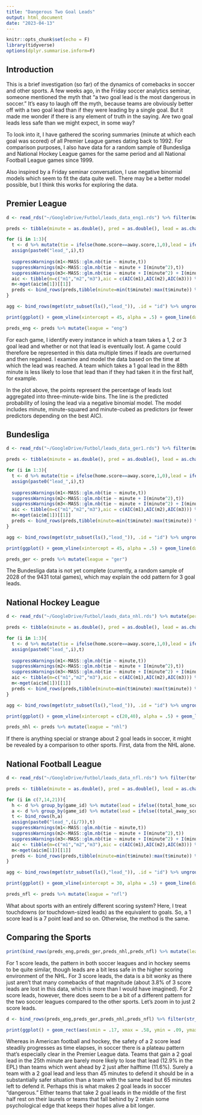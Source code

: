 ```yaml
---
title: "Dangerous Two Goal Leads"
output: html_document
date: "2023-04-13"
---
```


```r
knitr::opts_chunk$set(echo = F)
library(tidyverse)
options(dplyr.summarise.inform=F)
```

## Introduction

This is a brief investigation (so far) of the dynamics of comebacks in soccer and other sports. A few weeks ago, in the Friday soccer analytics seminar, someone mentioned the myth that "a two goal lead is the most dangerous in soccer." It's easy to laugh off the myth, because teams are obviously better off with a two goal lead than if they were leading by a single goal. But it made me wonder if there is any element of truth in the saying. Are two goal leads less safe than we might expect, in some way?

To look into it, I have gathered the scoring summaries (minute at which each goal was scored) of all Premier League games dating back to 1992. For comparison purposes, I also have data for a random sample of Bundesliga and National Hockey League games for the same period and all National Football League games since 1999.

Also inspired by a Friday seminar conversation, I use negative binomial models which seem to fit the data quite well. There may be a better model possible, but I think this works for exploring the data.

## Premier League

```r
d <- read_rds("~/GoogleDrive/Futbol/leads_data_eng1.rds") %>% filter(match != "/en/matches/") %>% mutate(date = mark::str_extract_date(match, format = "%B-%d-%Y"), match = ifelse(is.na(date),paste0(str_sub(match,1,-22),0,str_sub(match,-21,-1)),match), date = mark::str_extract_date(match, format = "%B-%d-%Y"), minute = as.numeric(gsub("\\D","",gsub("\\+.*","",minute))), home.score = as.numeric(home.score), away.score = as.numeric(away.score))

preds <- tibble(minute = as.double(), pred = as.double(), lead = as.character(), model = as.character())

for (i in 1:3){
  t <- d %>% mutate(tie = ifelse(home.score==away.score,1,0),lead = ifelse(abs(home.score-away.score)==i,1,0)) %>% group_by(match) %>% mutate(cum_tie = cumsum(tie))  %>% group_by(match,lead,cum_tie) %>% slice(1) %>% arrange(minute)%>% group_by(match) %>% mutate(lead = cumsum(lead))%>% group_by(match,lead) %>% summarise(minute = min(minute), tie = max(tie)) %>% filter(lead > 0)
  assign(paste0("lead_",i),t)
  
  suppressWarnings(m1<-MASS::glm.nb(tie ~ minute,t))
  suppressWarnings(m2<-MASS::glm.nb(tie ~ minute + I(minute^2),t))
  suppressWarnings(m3<-MASS::glm.nb(tie ~ minute + I(minute^2) + I(minute^3),t))
  aic <- tibble(m=c("m1","m2","m3"),aic = c(AIC(m1),AIC(m2),AIC(m3))) %>% arrange(aic)
  m<-mget(aic$m[1])[[1]]
  preds <- bind_rows(preds,tibble(minute=min(t$minute):max(t$minute)) %>% mutate(pred = exp(predict(m,.)), lead = paste(i,"goals"), model = aic$m[1], lead = ifelse(str_sub(lead,1,1)==1, str_sub(lead,1,-2),lead)))
}

agg <- bind_rows(mget(str_subset(ls(),"lead_")), .id = "id") %>% ungroup() %>% mutate(lead = paste(str_sub(id,-1,-1),"goals"), lead = ifelse(str_sub(id,-1,-1)==1, str_sub(lead,1,-2),lead), minute=round(minute/3)) %>% select(minute,tie,lead) %>% group_by(minute,lead) %>% mutate(minute = minute*3) %>% summarise(pred = mean(tie))

print(ggplot() + geom_vline(xintercept = 45, alpha = .5) + geom_line(data = preds,aes(minute,pred,color=lead), linewidth = 1.2) + geom_point(data = agg, aes(minute,pred,color=lead), alpha = .2) + theme_minimal() + labs(y = "Prob. of Losing Lead", x = "Minute Lead Reached", color = "Lead"))

preds_eng <- preds %>% mutate(league = "eng")
```

For each game, I identify every instance in which a team takes a 1, 2 or 3 goal lead and whether or not that lead is eventually lost. A game could therefore be represented in this data multiple times if leads are overturned and then regained. I examine and model the data based on the time at which the lead was reached. A team which takes a 1 goal lead in the 88th minute is less likely to lose that lead than if they had taken it in the first half, for example.

In the plot above, the points represent the percentage of leads lost aggregated into three-minute-wide bins. The line is the predicted probability of losing the lead via a negative binomial model. The model includes minute, minute-squared and minute-cubed as predictors (or fewer predictors depending on the best AIC).

## Bundesliga

```r
d <- read_rds("~/GoogleDrive/Futbol/leads_data_ger1.rds") %>% filter(match != "/en/matches/") %>% mutate(date = mark::str_extract_date(match, format = "%B-%d-%Y"), match = ifelse(is.na(date),paste0(str_sub(match,1,-22),0,str_sub(match,-21,-1)),match), date = mark::str_extract_date(match, format = "%B-%d-%Y"), minute = as.numeric(gsub("\\D","",gsub("\\+.*","",minute))), home.score = as.numeric(home.score), away.score = as.numeric(away.score))

preds <- tibble(minute = as.double(), pred = as.double(), lead = as.character(), model = as.character())

for (i in 1:3){
  t <- d %>% mutate(tie = ifelse(home.score==away.score,1,0),lead = ifelse(abs(home.score-away.score)==i,1,0)) %>% group_by(match) %>% mutate(cum_tie = cumsum(tie))  %>% group_by(match,lead,cum_tie) %>% slice(1) %>% arrange(minute)%>% group_by(match) %>% mutate(lead = cumsum(lead))%>% group_by(match,lead) %>% summarise(minute = min(minute), tie = max(tie)) %>% filter(lead > 0)
  assign(paste0("lead_",i),t)
 
  suppressWarnings(m1<-MASS::glm.nb(tie ~ minute,t))
  suppressWarnings(m2<-MASS::glm.nb(tie ~ minute + I(minute^2),t))
  suppressWarnings(m3<-MASS::glm.nb(tie ~ minute + I(minute^2) + I(minute^3),t))
  aic <- tibble(m=c("m1","m2","m3"),aic = c(AIC(m1),AIC(m2),AIC(m3))) %>% arrange(aic)
  m<-mget(aic$m[1])[[1]]
  preds <- bind_rows(preds,tibble(minute=min(t$minute):max(t$minute)) %>% mutate(pred = exp(predict(m,.)), lead = paste(i,"goals"), model = aic$m[1], lead = ifelse(str_sub(lead,1,1)==1, str_sub(lead,1,-2),lead)))
}

agg <- bind_rows(mget(str_subset(ls(),"lead_")), .id = "id") %>% ungroup() %>% mutate(lead = paste(str_sub(id,-1,-1),"goals"), lead = ifelse(str_sub(id,-1,-1)==1, str_sub(lead,1,-2),lead), minute=round(minute/3)) %>% select(minute,tie,lead) %>% group_by(minute,lead) %>% mutate(minute = minute*3) %>% summarise(pred = mean(tie))

print(ggplot() + geom_vline(xintercept = 45, alpha = .5) + geom_line(data = preds,aes(minute,pred,color=lead), linewidth = 1.2) + geom_point(data = agg, aes(minute,pred,color=lead), alpha = .2) + theme_minimal() + labs(y = "Prob. of Losing Lead", x = "Minute Lead Reached", color = "Lead"))

preds_ger <- preds %>% mutate(league = "ger")
```

The Bundesliga data is not yet complete (currently, a random sample of 2028 of the 9431 total games), which may explain the odd pattern for 3 goal leads.

## National Hockey League

```r
d <- read_rds("~/GoogleDrive/Futbol/leads_data_nhl.rds") %>% mutate(period = ifelse(period %in% c("1st Period","2nd Period","3rd Period","1st OT Period","2nd OT Period","3rd OT Period","4th OT Period","5th OT Period","Shootout"),period,NA)) %>% group_by(match) %>% fill(period) %>% filter(!team %in% c("1st Period","2nd Period","3rd Period","1st OT Period","2nd OT Period","3rd OT Period","4th OT Period","5th OT Period","Shootout") & period %in% c("1st Period","2nd Period","3rd Period")) %>% mutate(home.score = cumsum(ifelse(str_sub(match,-8,-6)==team,1,0)), away.score = cumsum(ifelse(str_sub(match,-8,-6)!=team,1,0))) %>% separate(time, into = c("min","sec")) %>% mutate(minute = (as.numeric(min)+(as.numeric(sec)/60)+(as.numeric(str_sub(period,1,1))*20-20))) %>% select(match,home.score,away.score,minute)

preds <- tibble(minute = as.double(), pred = as.double(), lead = as.character(), model = as.character())

for (i in 1:3){
  t <- d %>% mutate(tie = ifelse(home.score==away.score,1,0),lead = ifelse(abs(home.score-away.score)==i,1,0)) %>% group_by(match) %>% mutate(cum_tie = cumsum(tie))  %>% group_by(match,lead,cum_tie) %>% slice(1) %>% arrange(minute)%>% group_by(match) %>% mutate(lead = cumsum(lead))%>% group_by(match,lead) %>% summarise(minute = min(minute), tie = max(tie)) %>% filter(lead > 0)
  assign(paste0("lead_",i),t)
  
  suppressWarnings(m1<-MASS::glm.nb(tie ~ minute,t))
  suppressWarnings(m2<-MASS::glm.nb(tie ~ minute + I(minute^2),t))
  suppressWarnings(m3<-MASS::glm.nb(tie ~ minute + I(minute^2) + I(minute^3),t))
  aic <- tibble(m=c("m1","m2","m3"),aic = c(AIC(m1),AIC(m2),AIC(m3))) %>% arrange(aic)
  m<-mget(aic$m[1])[[1]]
  preds <- bind_rows(preds,tibble(minute=min(t$minute):max(t$minute)) %>% mutate(pred = exp(predict(m,.)), lead = paste(i,"goals"), model = aic$m[1], lead = ifelse(str_sub(lead,1,1)==1, str_sub(lead,1,-2),lead)))
}

agg <- bind_rows(mget(str_subset(ls(),"lead_")), .id = "id") %>% ungroup() %>% mutate(lead = paste(str_sub(id,-1,-1),"goals"), lead = ifelse(str_sub(id,-1,-1)==1, str_sub(lead,1,-2),lead), minute=round(minute/3)) %>% select(minute,tie,lead) %>% group_by(minute,lead) %>% mutate(minute = minute*3) %>% summarise(pred = mean(tie))

print(ggplot() + geom_vline(xintercept = c(20,40), alpha = .5) + geom_line(data = preds,aes(minute,pred,color=lead), linewidth = 1.2) + geom_point(data = agg, aes(minute,pred,color=lead), alpha = .2) + theme_minimal() + labs(y = "Prob. of Losing Lead", x = "Minute Lead Reached", color = "Lead"))

preds_nhl <- preds %>% mutate(league = "nhl")
```

If there is anything special or strange about 2 goal leads in soccer, it might be revealed by a comparison to other sports. First, data from the NHL alone.

## National Football League

```r
d <- read_rds("~/GoogleDrive/Futbol/leads_data_nfl.rds") %>% filter(total_home_score + total_away_score > 0) %>% mutate(minute = (3600-game_seconds_remaining)/60) %>% select(-game_seconds_remaining)

preds <- tibble(minute = as.double(), pred = as.double(), lead = as.character(), model = as.character())

for (i in c(7,14,21)){
  h <- d %>% group_by(game_id) %>% mutate(lead = ifelse((total_home_score-total_away_score)>=i,1,0), tie = ifelse(total_home_score<=total_away_score,1,0), cum_tie = cumsum(tie)) %>% group_by(game_id,lead,cum_tie) %>% slice(1) %>% arrange(minute) %>% group_by(game_id) %>% mutate(lead = cumsum(lead)) %>% group_by(game_id,lead) %>% summarise(minute = min(minute), tie = max(tie)) %>% filter(lead > 0)
  a <- d %>% group_by(game_id) %>% mutate(lead = ifelse((total_away_score-total_home_score)>=i,1,0), tie = ifelse(total_away_score<=total_home_score,1,0), cum_tie = cumsum(tie)) %>% group_by(game_id,lead,cum_tie) %>% slice(1) %>% arrange(minute) %>% group_by(game_id) %>% mutate(lead = cumsum(lead)) %>% group_by(game_id,lead) %>% summarise(minute = min(minute), tie = max(tie)) %>% filter(lead > 0)
  t <- bind_rows(h,a)
  assign(paste0("lead_",(i/7)),t)
  suppressWarnings(m1<-MASS::glm.nb(tie ~ minute,t))
  suppressWarnings(m2<-MASS::glm.nb(tie ~ minute + I(minute^2),t))
  suppressWarnings(m3<-MASS::glm.nb(tie ~ minute + I(minute^2) + I(minute^3),t))
  aic <- tibble(m=c("m1","m2","m3"),aic = c(AIC(m1),AIC(m2),AIC(m3))) %>% arrange(aic)
  m<-mget(aic$m[1])[[1]]
  preds <- bind_rows(preds,tibble(minute=min(t$minute):max(t$minute)) %>% mutate(pred = exp(predict(m,.)), lead = paste((i/7),"scores"), model = aic$m[1], lead = ifelse(str_sub(lead,1,1)==1, str_sub(lead,1,-2),lead)))
}

agg <- bind_rows(mget(str_subset(ls(),"lead_")), .id = "id") %>% ungroup() %>% mutate(lead = paste(str_sub(id,-1,-1),"scores"), lead = ifelse(str_sub(id,-1,-1)==1, str_sub(lead,1,-2),lead), minute=round(minute/3)) %>% select(minute,tie,lead) %>% group_by(minute,lead) %>% mutate(minute = minute*3) %>% summarise(pred = mean(tie))

print(ggplot() + geom_vline(xintercept = 30, alpha = .5) + geom_line(data = preds,aes(minute,pred,color=lead), linewidth = 1.2) + geom_point(data = agg, aes(minute,pred,color=lead), alpha = .2) + theme_minimal() + labs(y = "Prob. of Losing Lead", x = "Minute Lead Reached", color = "Lead"))

preds_nfl <- preds %>% mutate(league = "nfl")
```

What about sports with an entirely different scoring system? Here, I treat touchdowns (or touchdown-sized leads) as the equivalent to goals. So, a 1 score lead is a 7 point lead and so on. Otherwise, the method is the same.

## Comparing the Sports 

```r
print(bind_rows(preds_eng,preds_ger,preds_nhl,preds_nfl) %>% mutate(lead = paste(str_sub(lead,1,1),"Score Lead"), pct_left = ifelse(league %in% c("eng","ger"),minute/90,minute/60), league = case_when(league == "eng" ~ "Soccer (Premier League)", league == "ger" ~ "Soccer (Bundesliga)", league == "nhl" ~ "Hockey (NHL)", league == "nfl" ~ "Am. Football (NFL)")) %>% ggplot(aes(pct_left,pred,color=league)) + geom_line(linewidth = 1.2) + facet_wrap(~lead) + theme_minimal() + labs(y = "Prob. of Losing Lead", x = "Time Elapsed (%) When Lead Reached", color = NULL) + theme(legend.position="bottom"))
```

For 1 score leads, the pattern in both soccer leagues and in hockey seems to be quite similar, though leads are a bit less safe in the higher scoring environment of the NHL. For 3 score leads, the data is a bit wonky as there just aren't that many comebacks of that magnitude (about 3.8% of 3 score leads are lost in this data, which is more than I would have imagined). For 2 score leads, however, there does seem to be a bit of a different pattern for the two soccer leagues compared to the other sports. Let's zoom in to just 2 score leads.

```r
d <- bind_rows(preds_eng,preds_ger,preds_nhl,preds_nfl) %>% filter(str_sub(lead,1,1) == 2) %>% mutate(pct_left = ifelse(league %in% c("eng","ger"),minute/90,minute/60), league = case_when(league == "eng" ~ "Soccer (Premier League)", league == "ger" ~ "Soccer (Bundesliga)", league == "nhl" ~ "Hockey (NHL)", league == "nfl" ~ "Am. Football (NFL)"))

print(ggplot() + geom_rect(aes(xmin = .17, xmax = .58, ymin = .09, ymax = .17), alpha = 0.1) + geom_line(data=d,aes(pct_left,pred,color=league),linewidth = 1.2) + theme_minimal() + labs(y = "Prob. of Losing Lead", x = "Time Elapsed (%) When 2 Score Lead Reached", color = NULL) + theme(legend.position="bottom"))
```

Whereas in American football and hockey, the safety of a 2 score lead steadily progresses as time elapses, in soccer there is a plateau pattern that's especially clear in the Premier League data. Teams that gain a 2 goal lead in the 25th minute are barely more likely to lose that lead (12.9% in the EPL) than teams which went ahead by 2 just after halftime (11.6%). Surely a team with a 2 goal lead and less than 45 minutes to defend it should be in a substantially safer situation than a team with the same lead but 65 minutes left to defend it. Perhaps this is what makes 2 goal leads in soccer "dangerous." Either teams that take 2 goal leads in the middle of the first half rest on their laurels or teams that fall behind by 2 retain some psychological edge that keeps their hopes alive a bit longer.

